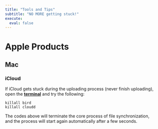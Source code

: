 ```yaml
---
title: "Tools and Tips"
subtitle: "NO MORE getting stuck!"
execute: 
  eval: false
---
```


# Apple Products

## Mac

### iCloud

If iCloud gets stuck during the uploading process (never finish uploading), open the [**terminal**]{.underline} and try the following:

```.python
killall bird
killall cloudd
```

The codes above will terminate the core process of file synchronization, and the process will start again automatically after a few seconds.
